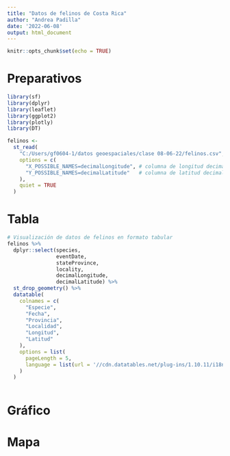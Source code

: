 ---
title: "Datos de felinos de Costa Rica"
author: "Andrea Padilla"
date: '2022-06-08'
output: html_document
---

```{r setup, include=FALSE}
knitr::opts_chunk$set(echo = TRUE)
```
# Preparativos

```{r carga-paquetes, message=FALSE}
library(sf)
library(dplyr)
library(leaflet)
library(ggplot2)
library(plotly)
library(DT)
```

```{r}
felinos <-
  st_read(
    "C:/Users/gf0604-1/datos geoespaciales/clase 08-06-22/felinos.csv",
    options = c(
      "X_POSSIBLE_NAMES=decimalLongitude", # columna de longitud decimal
      "Y_POSSIBLE_NAMES=decimalLatitude"   # columna de latitud decimal
    ),
    quiet = TRUE
  )

```

# Tabla
```{r}
# Visualización de datos de felinos en formato tabular
felinos %>%
  dplyr::select(species,
                eventDate,
                stateProvince,
                locality,
                decimalLongitude,
                decimalLatitude) %>%
  st_drop_geometry() %>%
  datatable(
    colnames = c(
      "Especie",
      "Fecha",
      "Provincia",
      "Localidad",
      "Longitud",
      "Latitud"
    ),
    options = list(
      pageLength = 5,
      language = list(url = '//cdn.datatables.net/plug-ins/1.10.11/i18n/Spanish.json')
    )
  )
```

```{r}

```

# Gráfico

# Mapa

